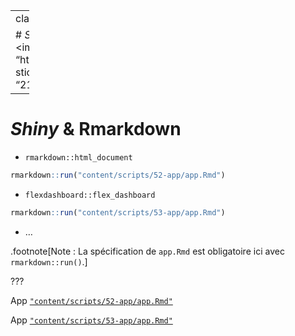 
---
class: part-slide

# <i class="glow">Shiny</i> & Rmarkdown<br><img src = "https://raw.githubusercontent.com/rstudio/hex-stickers/master/SVG/rmarkdown.svg", width = "216px" />

---

# <i class="glow">Shiny</i> & Rmarkdown

* `rmarkdown::html_document`
    
```r
rmarkdown::run("content/scripts/52-app/app.Rmd")
```

* `flexdashboard::flex_dashboard`
    
```r
rmarkdown::run("content/scripts/53-app/app.Rmd")
```

* ...

.footnote[Note : La spécification de `app.Rmd` est obligatoire ici avec `rmarkdown::run()`.]


???

App [`"content/scripts/52-app/app.Rmd"`](https://github.com/mcanouil/rshiny/tree/main/content/scripts/52-app/app.Rmd)

App [`"content/scripts/53-app/app.Rmd"`](https://github.com/mcanouil/rshiny/tree/main/content/scripts/53-app/app.Rmd)